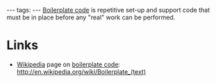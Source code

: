 ---
tags:
---
[[Boilerplate code]] is repetitive set-up and support code that must be in place before any "real" work can be performed.

= Links =

* [[Wikipedia]] page on [[boilerplate code]]: http://en.wikipedia.org/wiki/Boilerplate_(text)
